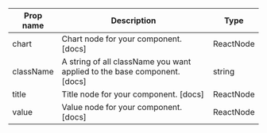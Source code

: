 | Prop name | Description | Type |
| --- | --- | --- |
| chart | Chart node for your component. [docs] | ReactNode |
| className | A string of all className you want applied to the base component. [docs] | string |
| title | Title node for your component. [docs] | ReactNode |
| value | Value node for your component. [docs] | ReactNode |
